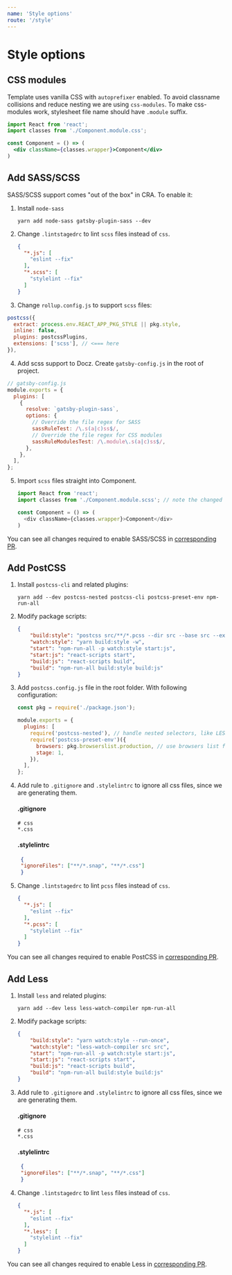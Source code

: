 ```yaml
---
name: 'Style options'
route: '/style'
---
```


# Style options


## CSS modules

Template uses vanilla CSS with `autoprefixer` enabled. To avoid classname collisions and reduce nesting we are using `css-modules`. To make css-modules work, stylesheet file name should have `.module` suffix.

```jsx
import React from 'react';
import classes from './Component.module.css';

const Component = () => (
  <div className={classes.wrapper}>Component</div>
)
```

## Add SASS/SCSS

SASS/SCSS support comes "out of the box" in CRA. To enable it:

1. Install `node-sass`

    ```shell script
    yarn add node-sass gatsby-plugin-sass --dev
    ```

2. Change `.lintstagedrc` to lint `scss` files instead of `css`.

    ```json
    {
      "*.js": [
        "eslint --fix"
      ],
      "*.scss": [
        "stylelint --fix"
      ]
    }
    ```
3. Change `rollup.config.js` to support `scss` files:
```js
postcss({
  extract: process.env.REACT_APP_PKG_STYLE || pkg.style,
  inline: false,
  plugins: postcssPlugins,
  extensions: ['scss'], // <=== here
}),
```
4. Add scss support to Docz. Create `gatsby-config.js` in the root of project.

```js
// gatsby-config.js
module.exports = {
  plugins: [
    {
      resolve: `gatsby-plugin-sass`,
      options: {
        // Override the file regex for SASS
        sassRuleTest: /\.s(a|c)ss$/,
        // Override the file regex for CSS modules
        sassRuleModulesTest: /\.module\.s(a|c)ss$/,
      },
    },
  ],
};
```

5. Import `scss` files straight into Component.

    ```js
    import React from 'react';
    import classes from './Component.module.scss'; // note the changed extension

    const Component = () => (
      <div className={classes.wrapper}>Component</div>
    )
    ```

You can see all changes required to enable SASS/SCSS in [corresponding PR](https://github.com/morewings/cra-template-quickstart-redux/pull/16).

## Add PostCSS

1. Install `postcss-cli` and related plugins:
    ```shell script
    yarn add --dev postcss-nested postcss-cli postcss-preset-env npm-run-all
    ```
2. Modify package scripts:

    ```json
    {
        "build:style": "postcss src/**/*.pcss --dir src --base src --ext css",
        "watch:style": "yarn build:style -w",
        "start": "npm-run-all -p watch:style start:js",
        "start:js": "react-scripts start",
        "build:js": "react-scripts build",
        "build": "npm-run-all build:style build:js"
    }
    ```
3. Add `postcss.config.js` file in the root folder. With following configuration:

    ```js
    const pkg = require('./package.json');

    module.exports = {
      plugins: [
        require('postcss-nested'), // handle nested selectors, like LESS or SASS
        require('postcss-preset-env')({
          browsers: pkg.browserslist.production, // use browsers list from production mode
          stage: 1,
        }),
      ],
    };
    ```
4. Add rule to `.gitignore` and `.stylelintrc` to ignore all css files, since we are generating them.

    #### .gitignore

    ```gitignore
    # css
    *.css
    ```

   #### .stylelintrc

   ```json
    {
    "ignoreFiles": ["**/*.snap", "**/*.css"]
    }
   ```
5. Change `.lintstagedrc` to lint `pcss` files instead of `css`.

    ```json
    {
      "*.js": [
        "eslint --fix"
      ],
      "*.pcss": [
        "stylelint --fix"
      ]
    }
    ```

You can see all changes required to enable PostCSS in [corresponding PR](https://github.com/morewings/cra-template-quickstart-redux/pull/15).

## Add Less

1. Install `less` and related plugins:
    ```shell script
    yarn add --dev less less-watch-compiler npm-run-all
    ```
2. Modify package scripts:

    ```json
    {
        "build:style": "yarn watch:style --run-once",
        "watch:style": "less-watch-compiler src src",
        "start": "npm-run-all -p watch:style start:js",
        "start:js": "react-scripts start",
        "build:js": "react-scripts build",
        "build": "npm-run-all build:style build:js"
    }
    ```
3. Add rule to `.gitignore` and `.stylelintrc` to ignore all css files, since we are generating them.

    #### .gitignore

    ```gitignore
    # css
    *.css
    ```

   #### .stylelintrc

   ```json
    {
    "ignoreFiles": ["**/*.snap", "**/*.css"]
    }
   ```
4. Change `.lintstagedrc` to lint `less` files instead of `css`.

    ```json
    {
      "*.js": [
        "eslint --fix"
      ],
      "*.less": [
        "stylelint --fix"
      ]
    }
    ```

You can see all changes required to enable Less in [corresponding PR](https://github.com/morewings/cra-template-quickstart-redux/pull/17).